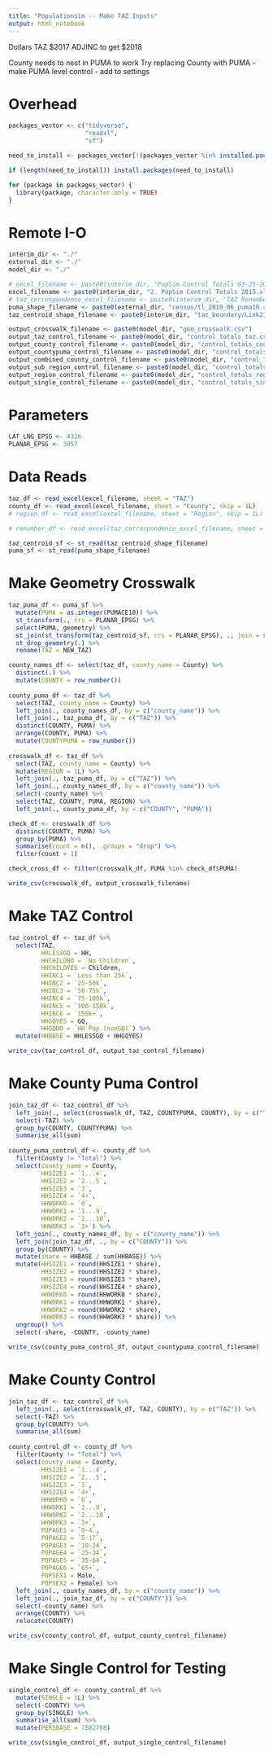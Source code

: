 ```yaml
---
title: "Populationsim -- Make TAZ Inputs"
output: html_notebook
---
```


Dollars
TAZ $2017
ADJINC to get $2018

County needs to nest in PUMA to work
Try replacing County with PUMA
- make PUMA level control
- add to settings

# Overhead
```r
packages_vector <- c("tidyverse",
                     "readxl",
                     "sf")

need_to_install <- packages_vector[!(packages_vector %in% installed.packages()[,"Package"])]

if (length(need_to_install)) install.packages(need_to_install)

for (package in packages_vector) {
  library(package, character.only = TRUE)
}

```

# Remote I-O
```r
interim_dir <- "./"
external_dir <- "./"
model_dir <- "./"

# excel_filename <- paste0(interim_dir, "PopSim Control Totals 03-25-2022.xlsx")
excel_filename <- paste0(interim_dir, "2. PopSim Control Totals 2015.xlsx")
# taz_correspondence_excel_filename <- paste0(interim_dir, "TAZ Renumbers v15.xlsx")
puma_shape_filename <- paste0(external_dir, "census/tl_2010_06_puma10.shp")
taz_centroid_shape_filename <- paste0(interim_dir, "taz_boundary/Link21_TAZ_v26_Centroids.shp")

output_crosswalk_filename <- paste0(model_dir, "geo_crosswalk.csv")
output_taz_control_filename <- paste0(model_dir, "control_totals_taz.csv")
output_county_control_filename <- paste0(model_dir, "control_totals_county.csv")
output_countypuma_control_filename <- paste0(model_dir, "control_totals_countypuma.csv")
output_combined_county_control_filename <- paste0(model_dir, "control_totals_countycomb.csv")
output_sub_region_control_filename <- paste0(model_dir, "control_totals_subregion.csv")
output_region_control_filename <- paste0(model_dir, "control_totals_region.csv")
output_single_control_filename <- paste0(model_dir, "control_totals_single.csv")
```

# Parameters
```r
LAT_LNG_EPSG <- 4326
PLANAR_EPSG <- 3857

```

# Data Reads
```r
taz_df <- read_excel(excel_filename, sheet = "TAZ")
county_df <- read_excel(excel_filename, sheet = "County", skip = 1L)
# region_df <- read_excel(excel_filename, sheet = "Region", skip = 1L)

# renumber_df <- read_excel(taz_correspondence_excel_filename, sheet = "Correspondence")

taz_centroid_sf <- st_read(taz_centroid_shape_filename)
puma_sf <- st_read(puma_shape_filename)
```

# Make Geometry Crosswalk
```r
taz_puma_df <- puma_sf %>%
  mutate(PUMA = as.integer(PUMACE10)) %>%
  st_transform(., crs = PLANAR_EPSG) %>%
  select(PUMA, geometry) %>%
  st_join(st_transform(taz_centroid_sf, crs = PLANAR_EPSG), ., join = st_intersects) %>%
  st_drop_geometry(.) %>%
  rename(TAZ = NEW_TAZ)

county_names_df <- select(taz_df, county_name = County) %>%
  distinct(.) %>%
  mutate(COUNTY = row_number())
  
county_puma_df <- taz_df %>%
  select(TAZ, county_name = County) %>%
  left_join(., county_names_df, by = c("county_name")) %>%
  left_join(., taz_puma_df, by = c("TAZ")) %>%
  distinct(COUNTY, PUMA) %>%
  arrange(COUNTY, PUMA) %>%
  mutate(COUNTYPUMA = row_number())
  
crosswalk_df <- taz_df %>%
  select(TAZ, county_name = County) %>%
  mutate(REGION = 1L) %>%
  left_join(., taz_puma_df, by = c("TAZ")) %>%
  left_join(., county_names_df, by = c("county_name")) %>%
  select(-county_name) %>%
  select(TAZ, COUNTY, PUMA, REGION) %>%
  left_join(., county_puma_df, by = c("COUNTY", "PUMA"))

check_df <- crosswalk_df %>%
  distinct(COUNTY, PUMA) %>%
  group_by(PUMA) %>%
  summarise(count = n(), .groups = "drop") %>%
  filter(count > 1)

check_cross_df <- filter(crosswalk_df, PUMA %in% check_df$PUMA)

write_csv(crosswalk_df, output_crosswalk_filename)

```

# Make TAZ Control
```r
taz_control_df <- taz_df %>%
  select(TAZ,
         HHLESSGQ = HH,
         HHCHILDNO = `No Children`,
         HHCHILDYES = Children,
         HHINC1 = `Less than 25k`,
         HHINC2 = `25-50k`,
         HHINC3 = `50-75k`,
         HHINC4 = `75-100k`,
         HHINC5 = `100-150k`,
         HHINC6 = `150k+`,
         HHGQYES = GQ,
         HHGQNO = `HH Pop (nonGQ)`) %>%
  mutate(HHBASE = HHLESSGQ + HHGQYES)

write_csv(taz_control_df, output_taz_control_filename)
```

# Make County Puma Control
```r
join_taz_df <- taz_control_df %>%
  left_join(., select(crosswalk_df, TAZ, COUNTYPUMA, COUNTY), by = c("TAZ")) %>%
  select(-TAZ) %>%
  group_by(COUNTY, COUNTYPUMA) %>%
  summarise_all(sum)
  
county_puma_control_df <- county_df %>%
  filter(County != "Total") %>%
  select(county_name = County,
         HHSIZE1 = `1...4`,
         HHSIZE2 = `2...5`,
         HHSIZE3 = `3`,
         HHSIZE4 = `4+`,
         HHWORK0 = `0`,
         HHWORK1 = `1...9`,
         HHWORK2 = `2...10`,
         HHWORK3 = `3+`) %>%
  left_join(., county_names_df, by = c("county_name")) %>%
  left_join(join_taz_df, ., by = c("COUNTY")) %>%
  group_by(COUNTY) %>%
  mutate(share = HHBASE / sum(HHBASE)) %>%
  mutate(HHSIZE1 = round(HHSIZE1 * share),
         HHSIZE2 = round(HHSIZE2 * share),
         HHSIZE3 = round(HHSIZE3 * share),
         HHSIZE4 = round(HHSIZE4 * share),
         HHWORK0 = round(HHWORK0 * share),
         HHWORK1 = round(HHWORK1 * share),
         HHWORK2 = round(HHWORK2 * share),
         HHWORK3 = round(HHWORK3 * share)) %>%
  ungroup() %>%
  select(-share, -COUNTY, -county_name)

write_csv(county_puma_control_df, output_countypuma_control_filename)

```

# Make County Control
```r
join_taz_df <- taz_control_df %>%
  left_join(., select(crosswalk_df, TAZ, COUNTY), by = c("TAZ")) %>%
  select(-TAZ) %>%
  group_by(COUNTY) %>%
  summarise_all(sum)
  
county_control_df <- county_df %>%
  filter(County != "Total") %>%
  select(county_name = County,
         HHSIZE1 = `1...4`,
         HHSIZE2 = `2...5`,
         HHSIZE3 = `3`,
         HHSIZE4 = `4+`,
         HHWORK0 = `0`,
         HHWORK1 = `1...9`,
         HHWORK2 = `2...10`,
         HHWORK3 = `3+`,
         POPAGE1 = `0-4`,
         POPAGE2 = `5-17`,
         POPAGE3 = `18-24`,
         POPAGE4 = `25-34`,
         POPAGE5 = `35-64`,
         POPAGE6 = `65+`,
         POPSEX1 = Male,
         POPSEX2 = Female) %>%
  left_join(., county_names_df, by = c("county_name")) %>%
  left_join(., join_taz_df, by = c("COUNTY")) %>%
  select(-county_name) %>%
  arrange(COUNTY) %>%
  relocate(COUNTY)

write_csv(county_control_df, output_county_control_filename)
```


# Make Single Control for Testing
```r
single_control_df <- county_control_df %>%
  mutate(SINGLE = 1L) %>%
  select(-COUNTY) %>%
  group_by(SINGLE) %>%
  summarise_all(sum) %>%
  mutate(PERSBASE = 7582788)

write_csv(single_control_df, output_single_control_filename)  
```

